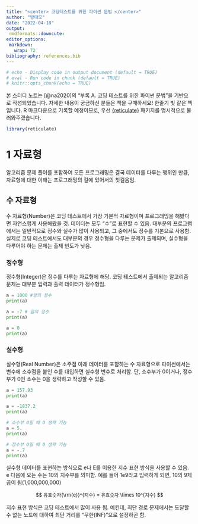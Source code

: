 ```yaml
---
title: "<center> 코딩테스트를 위한 파이썬 문법 </center>"
author: "방태모"
date: "2022-04-18"
output: 
 rmdformats::downcute:
editor_options: 
 markdown: 
   wrap: 72
bibliography: references.bib
---
```


```{=html}
<style>
.math {
 font-size: small;
}
</style>
```
```r
# echo - Display code in output document (default = TRUE)
# eval - Run code in chunk (default = TRUE)
# knitr::opts_chunk(echo = TRUE)
```

본 스터디 노트는 [@na2020]의 "부록 A. 코딩 테스트를 위한 파이썬 문법"을
기반으로 작성되었습니다. 자세한 내용이 궁금하신 분들은 책을 구매하세요!
한줄기 빛 같은 책입니다. R 마크다운으로 기록할 예정이므로, 우선
[{reticulate}](https://github.com/rstudio/reticulate) 패키지를
명시적으로 불러와주겠습니다.

```r
library(reticulate)
```

# 1 자료형

알고리즘 문제 풀이를 포함하여 모든 프로그래밍은 결국 데이터를 다루는
행위인 만큼, 자료형에 대한 이해는 프로그래밍의 길에 있어서의 첫걸음임.

## 수 자료형

수 자료형(Number)은 코딩 테스트에서 가장 기본적 자료형이며 프로그래밍을
해봤다면 자연스럽게 사용해봤을 것. 데이터는 모두 "수"로 표현할 수 있음.
대부분의 프로그램에서는 일반적으로 정수와 실수가 많이 사용되고, 그
중에서도 정수를 기본으로 사용함. 실제로 코딩 테스트에서도 대부분의 경우
정수형을 다루는 문제가 출제되며, 실수형을 다루어야 하는 문제는 출제
빈도가 낮음.

### 정수형

정수형(Integer)은 정수를 다루는 자료형에 해당. 코딩 테스트에서 출제되는
알고리즘 문제는 대부분 입력과 출력 데이터가 정수형임.

```python
a = 1000 #양의 정수
print(a)

a = -7 # 음의 정수
print(a)

a = 0
print(a)
```

### 실수형

실수형(Real Number)은 소주점 아래 데이터를 포함하는 수 자료형으로
파이썬에서는 변수에 소수점을 붙인 수를 대입하면 실수형 변수로 처리함.
단, 소수부가 0이거나, 정수부가 0인 소수는 0을 생략하고 작성할 수 있음.

```python
a = 157.93
print(a)

a = -1837.2
print(a)

# 소수부 0일 때 0 생략 가능
a = 5.
print(a)

# 정수부 0일 때 0 생략 가능
a = -.7
print(a)
```

실수형 데이터를 표현하는 방식으로 e나 E를 이용한 지수 표현 방식을 사용할
수 있음. e 다음에 오는 수는 10의 지수부를 의미함. 예를 들어 1e9라고
입력하게 되면, 10의 9제곱이 됨(1,000,000,000)

$$
유효숫자{\rm{e}}^{지수} = 유효숫자 \times 10^{지수}
$$

지수 표현 방식은 코딩 테스트에서 많이 사용 됨. 예컨데, 최단 경로
문제에서는 도달할 수 없는 노드에 대하여 최단 거리를 "무한(INF)"으로
설정하곤 함.
